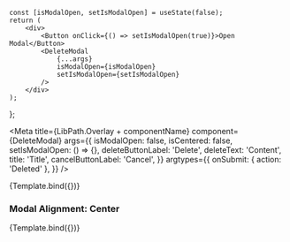 
    const [isModalOpen, setIsModalOpen] = useState(false);
    return (
        <div>
            <Button onClick={() => setIsModalOpen(true)}>Open Modal</Button>
            <DeleteModal
                {...args}
                isModalOpen={isModalOpen}
                setIsModalOpen={setIsModalOpen}
            />
        </div>
    );
};


<Meta
    title={LibPath.Overlay + componentName}
    component={DeleteModal}
    args={{
        isModalOpen: false,
        isCentered: false,
        setIsModalOpen: () => {},
        deleteButtonLabel: 'Delete',
        deleteText: 'Content',
        title: 'Title',
        cancelButtonLabel: 'Cancel',
    }}
    argtypes={{
        onSubmit: { action: 'Deleted' },
    }}
/>

<DocsPageHeader
    title={componentName}
    description="This component is used to create a popup-box which includes a delete button and can contain additional interactive content."
    addImportantNote={false}
    variant="stable"
/>

<Canvas withToolbar>
    <Story name="Base">{Template.bind({})}</Story>
</Canvas>

<DocsPageBodyComponents addStories={true} />

### Modal Alignment: Center

<Canvas withToolbar>
    <Story
        name="Modal Alignment: Center"
        args={{
            isCentered: true,
            deleteText:
                'Are you sure you want to delete the account? There is no going back!',
            title: 'Delete Account',
        }}
    >
        {Template.bind({})}
    </Story>
</Canvas>
